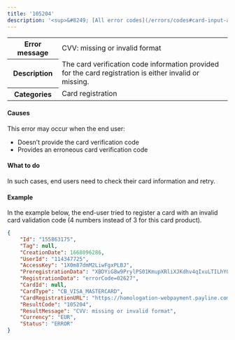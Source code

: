 ```yaml
---
title: '105204'  
description: '<sup>&#8249; [All error codes](/errors/codes#card-input-and-registration)</sup>'
---
```

  
<table>
    <tbody>
        <tr>
            <th class="header"><strong>Error message</strong></th>
            <td class="table-content">CVV: missing or invalid format</td>
        </tr>
        <tr>
            <th class="header"><strong>Description</strong></th>
            <td class="table-content">The card verification code information provided for the card registration is either invalid or missing.</td>
        </tr>
        <tr>
            <th class="header"><strong>Categories</strong></th>
            <td class="table-content">  
<div class="label">Card registration</div>
</td>
        </tr>
    </tbody>
</table>  

#### Causes  

This error may occur when the end user:  
- Doesn’t provide the card verification code  
- Provides an erroneous card verification code  

#### What to do  

In such cases, end users need to check their card information and retry.  

#### Example  

In the example below, the end-user tried to register a card with an invalid card validation code (4 numbers instead of 3 for this card product).  
```json API Response
{
    "Id": "155863175",
    "Tag": null,
    "CreationDate": 1668096286,
    "UserId": "114347725",
    "AccessKey": "1X0m87dmM2LiwFgxPLBJ",
    "PreregistrationData": "XBDYiG8w9PrylPS01KmupXRliXJKdhv4qIxuLTILhYGx1ZSk-7UTfl_7827seZIJ2ddFLVXdicolcUIkv_kKEA",
    "RegistrationData": "errorCode=02627",
    "CardId": null,
    "CardType": "CB_VISA_MASTERCARD",
    "CardRegistrationURL": "https://homologation-webpayment.payline.com/webpayment/getToken",
    "ResultCode": "105204",
    "ResultMessage": "CVV: missing or invalid format",
    "Currency": "EUR",
    "Status": "ERROR"
}
```